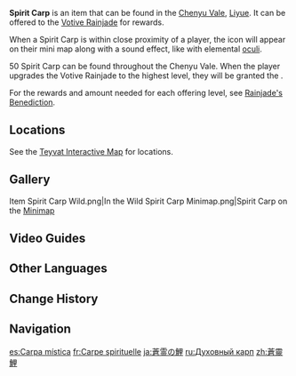 {{Item Infobox
|id           = 107026
|image        = Item Spirit Carp.png
|type         = Adventure Items
|invCategory  = Precious Items
|description  = A Spirit Carp formed from the condensed adeptal energy, swimming freely amidst mountains and river valleys.
|source1      = Found in [[Chenyu Vale]]
}}
'''Spirit Carp''' is an item that can be found in the [[Chenyu Vale]], [[Liyue]]. It can be offered to the [[Votive Rainjade]] for rewards.

When a Spirit Carp is within close proximity of a player, the icon {{Icon|Spirit Carp}} will appear on their mini map along with a sound effect, like with elemental [[oculi]].

50 Spirit Carp can be found throughout the Chenyu Vale. When the player upgrades the Votive Rainjade to the highest level, they will be granted the {{Achievement|One Ring for the Rite of All}}.

For the rewards and amount needed for each offering level, see [[Rainjade's Benediction]].

==Locations==
See the [https://act.hoyolab.com/ys/app/interactive-map/index.html#/map/2?shown_types=554&center=520.00,-2999.00&zoom=-1.00 Teyvat Interactive Map] for locations.

==Gallery==
<gallery>
Item Spirit Carp Wild.png|In the Wild
Spirit Carp Minimap.png|Spirit Carp on the [[Minimap]]
</gallery>

==Video Guides==
{{EVT
|video1   = https://youtu.be/TRfj6twEGFk
|caption1 = All 50 Spirit Carp Location
}}

==Other Languages==
{{Other Languages
|en       = Spirit Carp
|zhs      = 苍灵鲤
|zhs_rm   = Cānglíng Lǐ
|zht      = 蒼靈鯉
|zht_rm   = Cānglíng Lǐ
|zh_tl    = 
|ja       = 蒼霊の鯉
|ja_rm    = Sourei no Koi{{Assumed}}
|ja_tl    = 
|ko       = 푸른 영력 잉어
|ko_tl    = Blue Spirit Carp
|es       = Carpa mística
|es_tl    = Mystic Carp
|fr       = Carpe spirituelle
|fr_tl    = Spirit Carp
|ru       = Духовный карп
|ru_tl    = Spirit Carp
|th       = ปลาคาร์ปวิญญาณ
|th_rm    = 
|th_tl    = 
|vi       = Cá Chép Thương Linh
|vi_tl    = 
|de       = Geister-Karpfen
|de_tl    = Ghost Carp
|id       = Spirit Carp
|pt       = Carpa Espiritual
|pt_tl    = 
|tr       = Ruh Sazanı
|tr_tl    = 
|it       = Spirito carpa
|it_tl    = 
}}

==Change History==
{{Change History|4.4}}

==Navigation==
{{Precious Navbox|Item}}
{{Exploration Navbox|Liyue}}

[[es:Carpa mística]]
[[fr:Carpe spirituelle]]
[[ja:蒼霊の鯉]]
[[ru:Духовный карп]]
[[zh:蒼靈鯉]]